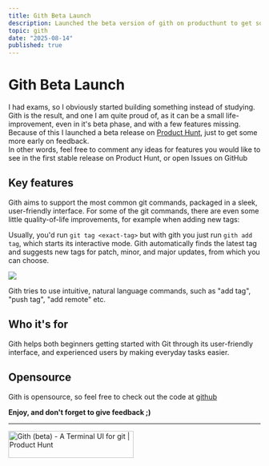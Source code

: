 ```yaml
---
title: Gith Beta Launch
description: Launched the beta version of gith on producthunt to get some early feedback
topic: gith
date: "2025-08-14"
published: true
---
```


# Gith Beta Launch

I had exams, so I obviously started building something instead of studying. 
Gith is the result, and one I am quite proud of, 
as it can be a small life-improvement, even in it's beta phase, and with a few features missing.  
Because of this I launched a beta release on [Product Hunt](https://www.producthunt.com/products/gith?launch=gith-beta),
just to get some more early on feedback.  
In other words, feel free to comment any ideas for features you would like to see in the first stable release on Product Hunt, 
or open Issues on GitHub

## Key features

Gith aims to support the most common git commands, packaged in a sleek, user-friendly interface.
For some of the git commands, there are even some little quality-of-life improvements, for example when adding new tags:

Usually, you'd run `git tag <exact-tag>` but with gith you just run `gith add tag`,
which starts its interactive mode. 
Gith automatically finds the latest tag and suggests new tags for patch, minor, and major updates, 
from which you can choose.

![](/blog-images/gith-add-tag.png)

Gith tries to use intuitive, 
natural language commands, such as "add tag", "push tag", "add remote" etc.

## Who it's for

Gith helps both beginners getting started with Git through its user-friendly interface, 
and experienced users by making everyday tasks easier.

## Opensource

Gith is opensource, so feel free to check out the code at [github](https://github.com/a3chron/gith/)

**Enjoy, and don't forget to give feedback ;)**

---

<a href="https://www.producthunt.com/products/gith?embed=true&utm_source=badge-featured&utm_medium=badge&utm_source=badge-gith&#0045;beta" target="_blank">
    <img src="https://api.producthunt.com/widgets/embed-image/v1/featured.svg?post_id=1004160&theme=neutral&t=1755083014406" alt="Gith&#0032;&#0040;beta&#0041; - A&#0032;Terminal&#0032;UI&#0032;for&#0032;git | Product Hunt" style={{width: "250px", height: "54px"}} width="250" height="54" />
</a>